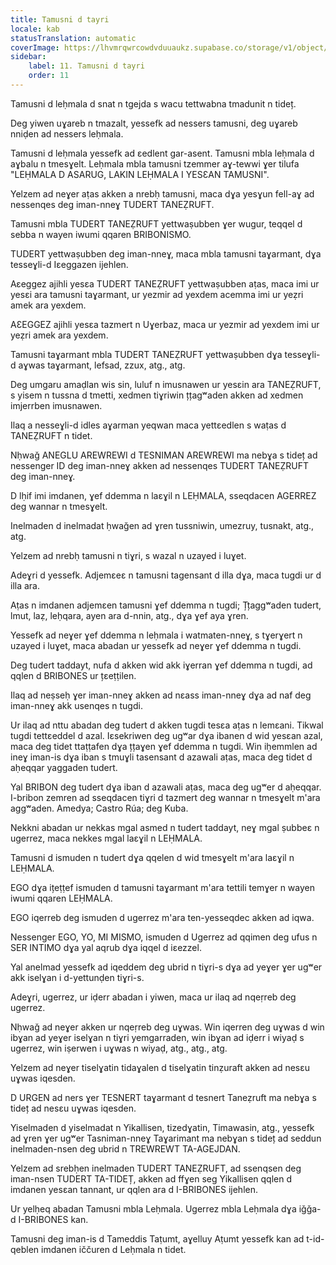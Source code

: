 ```yaml
---
title: Tamusni d tayri
locale: kab
statusTranslation: automatic
coverImage: https://lhvmrqwrcowdvduuaukz.supabase.co/storage/v1/object/public/strapi-uploads/small_cover-educacion-fundamental.webp-2d51a7828a2b1309555be27f7e2a61a0.webp
sidebar:
    label: 11. Tamusni d tayri
    order: 11
---
```

Tamusni d leḥmala d snat n tgejda s wacu tettwabna tmadunit n tideț.

Deg yiwen uɣareb n tmazalt, yessefk ad nessers tamusni, deg uɣareb nniḍen ad nessers leḥmala.

Tamusni d leḥmala yessefk ad ɛedlent gar-asent. Tamusni mbla leḥmala d aɣbalu n tmesɣelt. Leḥmala mbla tamusni tzemmer aɣ-tewwi ɣer tilufa "LEḤMALA D ASARUG, LAKIN LEḤMALA I YESƐAN TAMUSNI".

Yelzem ad neɣer aṭas akken a nrebḥ tamusni, maca dɣa yesɣun fell-aɣ ad nessenqes deg iman-nneɣ TUDERT TANEẒRUFT.

Tamusni mbla TUDERT TANEẒRUFT yettwaṣubben ɣer wugur, teqqel d sebba n wayen iwumi qqaren BRIBONISMO.

TUDERT yettwaṣubben deg iman-nneɣ, maca mbla tamusni taɣarmant, dɣa tesseɣli-d Iɛeggazen ijehlen.

Aɛeggez ajihli yesɛa TUDERT TANEẒRUFT yettwaṣubben aṭas, maca imi ur yesɛi ara tamusni taɣarmant, ur yezmir ad yexdem acemma imi ur yeẓri amek ara yexdem.

AƐEGGEZ ajihli yesɛa tazmert n Uɣerbaz, maca ur yezmir ad yexdem imi ur yeẓri amek ara yexdem.

Tamusni taɣarmant mbla TUDERT TANEẒRUFT yettwaṣubben dɣa tesseɣli-d aɣwas taɣarmant, lefsad, zzux, atg., atg.

Deg umgaru amaḍlan wis sin, luluf n imusnawen ur yesɛin ara TANEẒRUFT, s yisem n tussna d tmetti, xedmen tiɣriwin țțagʷaden akken ad xedmen imjerrben imusnawen.

Ilaq a nesseɣli-d idles aɣarman yeqwan maca yettɛedlen s waṭas d TANEẒRUFT n tidet.

Nḥwağ ANEGLU AREWREWI d TESNIMAN AREWREWI ma nebɣa s tideț ad nessenger ID deg iman-nneɣ akken ad nessenqes TUDERT TANEẒRUFT deg iman-nneɣ.

D lḥif imi imdanen, ɣef ddemma n laɛɣil n LEḤMALA, sseqdacen AGERREZ deg wannar n tmesɣelt.

Inelmaden d inelmadat ḥwağen ad ɣren tussniwin, umezruy, tusnakt, atg., atg.

Yelzem ad nrebḥ tamusni n tiɣri, s wazal n uzayed i luɣet.

Adeɣri d yessefk. Adjemɛeɛ n tamusni tagensant d illa dɣa, maca tugdi ur d illa ara.

Aṭas n imdanen adjemɛen tamusni ɣef ddemma n tugdi; Țțaggʷaden tudert, lmut, laẓ, leḥqara, ayen ara d-nnin, atg., dɣa ɣef aya ɣren.

Yessefk ad neɣer ɣef ddemma n leḥmala i watmaten-nneɣ, s tɣerɣert n uzayed i luɣet, maca abadan ur yessefk ad neɣer ɣef ddemma n tugdi.

Deg tudert taddayt, nufa d akken wid akk iɣerran ɣef ddemma n tugdi, ad qqlen d BRIBONES ur țɛeṭṭilen.

Ilaq ad neṣseḥ ɣer iman-nneɣ akken ad nɛass iman-nneɣ dɣa ad naf deg iman-nneɣ akk usenqes n tugdi.

Ur ilaq ad nttu abadan deg tudert d akken tugdi tesɛa aṭas n lemɛani. Tikwal tugdi tettɛeddel d azal. Iɛsekriwen deg ugʷar dɣa ibanen d wid yesɛan azal, maca deg tidet ttaṭṭafen dɣa țțaɣen ɣef ddemma n tugdi. Win iḥemmlen ad ineɣ iman-is dɣa iban s tmuɣli tasensant d azawali aṭas, maca deg tidet d aḥeqqar yaggaden tudert.

Yal BRIBON deg tudert dɣa iban d azawali aṭas, maca deg ugʷer d aḥeqqar. I-bribon zemren ad sseqdacen tiɣri d tazmert deg wannar n tmesɣelt m'ara aggʷaden. Amedya; Castro Rúa; deg Kuba.

Nekkni abadan ur nekkas mgal asmed n tudert taddayt, neɣ mgal ṣubbeɛ n ugerrez, maca nekkes mgal laɛɣil n LEḤMALA.

Tamusni d ismuden n tudert dɣa qqelen d wid tmesɣelt m'ara laɛɣil n LEḤMALA.

EGO dɣa ițeṭṭef ismuden d tamusni taɣarmant m'ara tettili temɣer n wayen iwumi qqaren LEḤMALA.

EGO iqerreb deg ismuden d ugerrez m'ara ten-yesseqdec akken ad iqwa.

Nessenger EGO, YO, MI MISMO, ismuden d Ugerrez ad qqimen deg ufus n SER INTIMO dɣa yal aqrub dɣa iqqel d iɛezzel.

Yal anelmad yessefk ad iqeddem deg ubrid n tiɣri-s dɣa ad yeɣer ɣer ugʷer akk iselɣan i d-yettunḍen tiɣri-s.

Adeɣri, ugerrez, ur iḍerr abadan i yiwen, maca ur ilaq ad nqeṛreb deg ugerrez.

Nḥwağ ad neɣer akken ur nqeṛreb deg uɣwas. Win iqerren deg uɣwas d win ibɣan ad yeɣer iselɣan n tiɣri yemgarraden, win ibɣan ad iḍerr i wiyaḍ s ugerrez, win iṣerwen i uɣwas n wiyaḍ, atg., atg., atg.

Yelzem ad neɣer tiselɣatin tidaɣalen d tiselɣatin tinẓuraft akken ad nesɛu uɣwas iqesden.

D URGEN ad ners ɣer TESNERT taɣarmant d tesnert Taneẓruft ma nebɣa s tideț ad nesɛu uɣwas iqesden.

Yiselmaden d yiselmadat n Yikallisen, tizedɣatin, Timawasin, atg., yessefk ad ɣren ɣer ugʷer Tasniman-nneɣ Taɣarimant ma nebɣan s tideț ad seddun inelmaden-nsen deg ubrid n TREWREWT TA-AGEJDAN.

Yelzem ad srebḥen inelmaden TUDERT TANEẒRUFT, ad ssenqsen deg iman-nsen TUDERT TA-TIDEȚ, akken ad ffɣen seg Yikallisen qqlen d imdanen yesɛan tannant, ur qqlen ara d I-BRIBONES ijehlen.

Ur yelḥeq abadan Tamusni mbla Leḥmala. Ugerrez mbla Leḥmala dɣa iǧǧa-d I-BRIBONES kan.

Tamusni deg iman-is d Tameddis Taṭumt, aɣelluy Aṭumt yessefk kan ad t-id-qeblen imdanen iččuren d Leḥmala n tidet.

